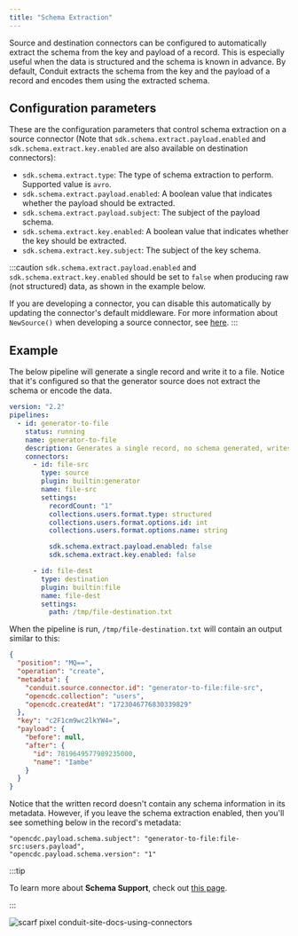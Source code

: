 ```yaml
---
title: "Schema Extraction"
---
```


Source and destination connectors can be configured to automatically extract the
schema from the key and payload of a record. This is especially useful when the
data is structured and the schema is known in advance. By default, Conduit
extracts the schema from the key and the payload of a record and encodes them
using the extracted schema.

## Configuration parameters

These are the configuration parameters that control schema extraction on a
source connector (Note that `sdk.schema.extract.payload.enabled`
and `sdk.schema.extract.key.enabled` are also available on destination
connectors):

* `sdk.schema.extract.type`: The type of schema extraction to perform. Supported
  value is `avro`.
* `sdk.schema.extract.payload.enabled`: A boolean value that indicates whether
  the payload should be extracted.
* `sdk.schema.extract.payload.subject`: The subject of the payload schema.
* `sdk.schema.extract.key.enabled`: A boolean value that indicates whether the
  key should be extracted.
* `sdk.schema.extract.key.subject`: The subject of the key schema.


:::caution
`sdk.schema.extract.payload.enabled` and `sdk.schema.extract.key.enabled` should
be set to `false` when producing raw (not structured) data, as shown in the
example below.

If you are developing a connector, you can disable this automatically by
updating the connector's default middleware. For more information about
`NewSource()` when developing a source connector,
see [here](/docs/developing/connectors/developing-source-connectors/#newsource).
:::

## Example

The below pipeline will generate a single record and write it to a file. Notice
that it's configured so that the generator source does not extract the schema or
encode the data.

```yaml
version: "2.2"
pipelines:
  - id: generator-to-file
    status: running
    name: generator-to-file
    description: Generates a single record, no schema generated, writes to file
    connectors:
      - id: file-src
        type: source
        plugin: builtin:generator
        name: file-src
        settings:
          recordCount: "1"
          collections.users.format.type: structured
          collections.users.format.options.id: int
          collections.users.format.options.name: string

          sdk.schema.extract.payload.enabled: false
          sdk.schema.extract.key.enabled: false

      - id: file-dest
        type: destination
        plugin: builtin:file
        name: file-dest
        settings:
          path: /tmp/file-destination.txt
```

When the pipeline is run, `/tmp/file-destination.txt` will contain an output
similar to this:

```json
{
  "position": "MQ==",
  "operation": "create",
  "metadata": {
    "conduit.source.connector.id": "generator-to-file:file-src",
    "opencdc.collection": "users",
    "opencdc.createdAt": "1723046776830339829"
  },
  "key": "c2F1cm9wc2lkYW4=",
  "payload": {
    "before": null,
    "after": {
      "id": 7819649577989235000,
      "name": "Iambe"
    }
  }
}
```

Notice that the written record doesn't contain any schema information in its
metadata. However, if you leave the schema extraction enabled, then you'll see
something below in the record's metadata:

```
"opencdc.payload.schema.subject": "generator-to-file:file-src:users.payload",
"opencdc.payload.schema.version": "1"
```

:::tip

To learn more about **Schema Support**, check out [this page](/docs/using/other-features/schema-support).

:::

![scarf pixel conduit-site-docs-using-connectors](https://static.scarf.sh/a.png?x-pxid=53743422-c614-4e45-acaa-f1f9f604321e)